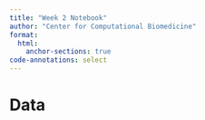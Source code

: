 ```yaml
---
title: "Week 2 Notebook"
author: "Center for Computational Biomedicine"
format: 
  html: 
    anchor-sections: true
code-annotations: select
---
```


# Data

